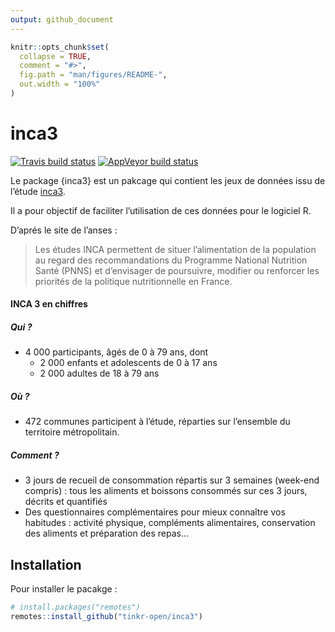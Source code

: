 ```yaml
---
output: github_document
---
```


<!-- README.md is generated from README.Rmd. Please edit that file -->

```r
knitr::opts_chunk$set(
  collapse = TRUE,
  comment = "#>",
  fig.path = "man/figures/README-",
  out.width = "100%"
)
```

# inca3

<!-- badges: start -->
[![Travis build status](https://travis-ci.org/ThinkR-open/inca3.svg?branch=master)](https://travis-ci.org/ThinkR-open/inca3)
[![AppVeyor build status](https://ci.appveyor.com/api/projects/status/github/ThinkR-open/inca3?branch=master&svg=true)](https://ci.appveyor.com/project/ThinkR-open/inca3)
<!-- badges: end -->

<!-- description: start -->
Le package {inca3} est un pakcage qui contient les jeux de données issu de l'étude [inca3](https://www.anses.fr/fr/content/etude-inca-3-pr%C3%A9sentation). 

Il a pour objectif de faciliter l'utilisation de ces données pour le logiciel R.

D'aprés le site de l'anses :

> Les études INCA permettent de situer l’alimentation de la population au regard des recommandations du Programme National Nutrition Santé (PNNS) et d’envisager de poursuivre, modifier ou renforcer les priorités de la politique nutritionnelle en France.

#### INCA 3 en chiffres

##### Qui ?

- 4 000 participants, âgés de 0 à 79 ans, dont
  - 2 000 enfants et adolescents de 0 à 17 ans
  - 2 000 adultes de 18 à 79 ans

##### Où ?

- 472 communes participent à l'étude, réparties sur l'ensemble du territoire métropolitain.

 
##### Comment ?

- 3 jours de recueil de consommation répartis sur 3 semaines (week-end compris) : tous les aliments et boissons consommés sur ces 3 jours, décrits et quantifiés
- Des questionnaires complémentaires pour mieux connaître vos habitudes : activité physique, compléments alimentaires, conservation des aliments et préparation des repas…

<!-- description: end -->

## Installation
<!-- install: start -->
Pour installer le pacakge :

```r
# install.packages("remotes")
remotes::install_github("tinkr-open/inca3")
```

